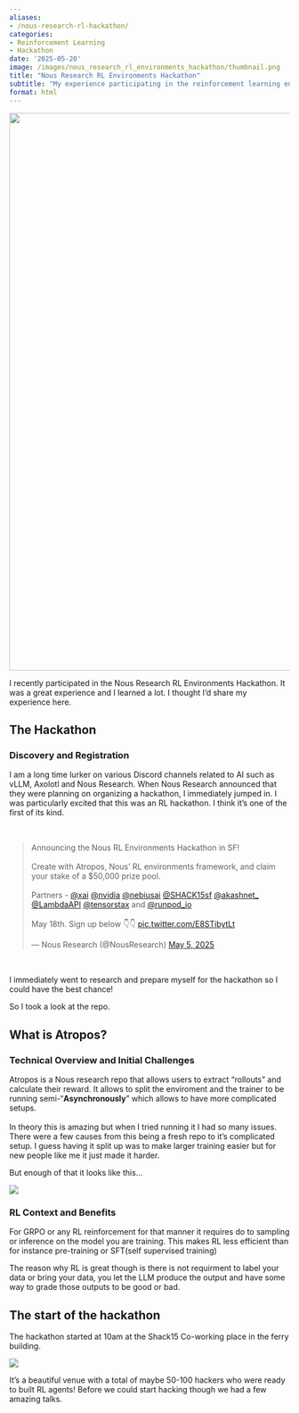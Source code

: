 ```yaml
---
aliases:
- /nous-research-rl-hackathon/
categories:
- Reinforcement Learning
- Hackathon
date: '2025-05-20'
image: /images/nous_research_rl_environments_hackathon/thumbnail.png
title: "Nous Research RL Environments Hackathon"
subtitle: "My experience participating in the reinforcement learning environments hackathon"
format: html
---
```


![](/images/nous_research_rl_environments_hackathon/thumbnail.png){width="1000"}

<!-- I. Introduction -->

I recently participated in the Nous Research RL Environments Hackathon. It was a great experience and I learned a lot. I thought I'd share my experience here.

<!-- II. The Hackathon -->

## The Hackathon

### Discovery and Registration

I am a long time lurker on various Discord channels related to AI such as vLLM, Axolotl and Nous Research. When Nous Research announced that they were planning on organizing a hackathon, I immediately jumped in. I was particularly excited that this was an RL hackathon. I think it's one of the first of its kind.

:::: {style="display: flex; justify-content: center; align-items: center; width: 100%; margin: 2rem 0;"}
::: {style="max-width: 550px; width: 100%;"}
<blockquote class="twitter-tweet" data-align="center">

<p lang="en" dir="ltr">

Announcing the Nous RL Environments Hackathon in SF!<br><br>Create with Atropos, Nous' RL environments framework, and claim your stake of a \$50,000 prize pool.<br><br>Partners - <a href="https://twitter.com/xai?ref_src=twsrc%5Etfw">@xai</a> <a href="https://twitter.com/nvidia?ref_src=twsrc%5Etfw">@nvidia</a> <a href="https://twitter.com/nebiusai?ref_src=twsrc%5Etfw">@nebiusai</a> <a href="https://twitter.com/SHACK15sf?ref_src=twsrc%5Etfw">@SHACK15sf</a> <a href="https://twitter.com/akashnet_?ref_src=twsrc%5Etfw">@akashnet_</a> <a href="https://twitter.com/LambdaAPI?ref_src=twsrc%5Etfw">@LambdaAPI</a> <a href="https://twitter.com/tensorstax?ref_src=twsrc%5Etfw">@tensorstax</a> and <a href="https://twitter.com/runpod_io?ref_src=twsrc%5Etfw">@runpod_io</a> <br><br>May 18th. Sign up below 👇👇 <a href="https://t.co/E8STibytLt">pic.twitter.com/E8STibytLt</a>

</p>

— Nous Research (@NousResearch) <a href="https://twitter.com/NousResearch/status/1919460212613808222?ref_src=twsrc%5Etfw">May 5, 2025</a>

</blockquote>

```{=html}
<script async src="https://platform.twitter.com/widgets.js" charset="utf-8"></script>
```
:::
::::

I immediately went to research and prepare myself for the hackathon so I could have the best chance!

So I took a look at the repo.

<!-- III. What is Atropos? -->

## What is Atropos?

### Technical Overview and Initial Challenges

Atropos is a Nous research repo that allows users to extract "rollouts" and calculate their reward. It allows to split the enviroment and the trainer to be running semi-"**Asynchronously**" which allows to have more complicated setups.\
\
In theory this is amazing but when I tried running it I had so many issues. There were a few causes from this being a fresh repo to it's complicated setup. I guess having it split up was to make larger training easier but for new people like me it just made it harder.

But enough of that it looks like this...

![](images/paste-1.png)

### RL Context and Benefits

For GRPO or any RL reinforcement for that manner it requires do to sampling or inference on the model you are training. This makes RL less efficient than for instance pre-training or SFT(self supervised training)

The reason why RL is great though is there is not requirment to label your data or bring your data, you let the LLM produce the output and have some way to grade those outputs to be good or bad.

## The start of the hackathon

The hackathon started at 10am at the Shack15 Co-working place in the ferry building.

![](images/paste-3.png)

It's a beautiful venue with a total of maybe 50-100 hackers who were ready to built RL agents! Before we could start hacking though we had a few amazing talks.